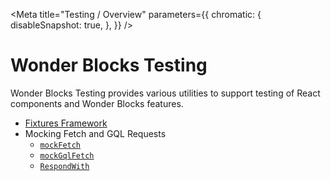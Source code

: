 
<Meta
    title="Testing / Overview"
    parameters={{
        chromatic: {
            disableSnapshot: true,
        },
    }}
/>

# Wonder Blocks Testing

Wonder Blocks Testing provides various utilities to support testing of React components and Wonder Blocks features.

 * [Fixtures Framework](/docs/testing-fixtures-overview--page)
 * Mocking Fetch and GQL Requests
   * [`mockFetch`](/docs/testing-mocking-exports-mockfetch--page)
   * [`mockGqlFetch`](/docs/testing-mocking-exports-mockgqlfetch--page)
   * [`RespondWith`](/docs/testing-mocking-exports-respondwith--page)
